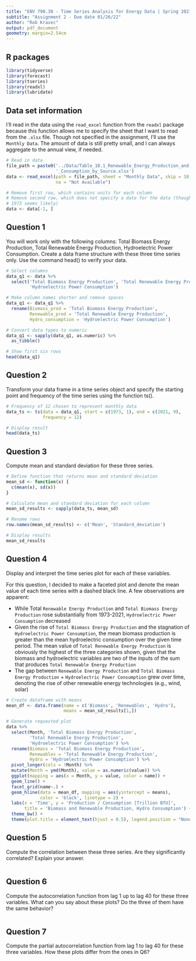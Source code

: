 ```yaml
---
title: "ENV 790.30 - Time Series Analysis for Energy Data | Spring 2021"
subtitle: "Assignment 2 - Due date 01/26/22"
author: "Rob Kravec"
output: pdf_document
geometry: margin=2.54cm
---
```


## R packages

```r
library(tidyverse)
library(forecast)
library(tseries)
library(readxl)
library(lubridate)
```

## Data set information  

I'll read in the data using the `read_excel` function from the `readxl` 
package because this function allows me to specify the sheet that I want to 
read from the `.xlsx` file. Though not specified in the assignment, I'll use
the `Monthly Data`. The amount of data is still pretty small, and I can always
aggregate to the annual view, if needed.

```r
# Read in data
file_path = paste0('../Data/Table_10.1_Renewable_Energy_Production_and', 
                   '_Consumption_by_Source.xlsx')
data <- read_excel(path = file_path, sheet = "Monthly Data", skip = 10, 
                   na = "Not Available")

# Remove first row, which contains units for each column
# Remove second row, which does not specify a date for the data (though Jan 
# 1973 seems likely)
data <- data[-1, ]
```


## Question 1

You will work only with the following columns: Total Biomass Energy Production, 
Total Renewable Energy Production, Hydroelectric Power Consumption. Create a 
data frame structure with these three time series only. Use the command head() 
to verify your data.

```r
# Select columns
data_q1 <- data %>% 
  select('Total Biomass Energy Production', 'Total Renewable Energy Production',
         'Hydroelectric Power Consumption') 

# Make column names shorter and remove spaces
data_q1 <- data_q1 %>% 
  rename(Biomass_prod = 'Total Biomass Energy Production',
         Renewable_prod = 'Total Renewable Energy Production',
         Hydro_consumption = 'Hydroelectric Power Consumption')

# Convert data types to numeric
data_q1 <- sapply(data_q1, as.numeric) %>% 
  as_tibble()

# Show first six rows
head(data_q1)
```


## Question 2

Transform your data frame in a time series object and specify the starting 
point and frequency of the time series using the function ts().

```r
# Frequency of 12 chosen to represent monthly data
data_ts <- ts(data = data_q1, start = c(1973, 1), end = c(2021, 9), 
              frequency = 12)

# Display result
head(data_ts)
```


## Question 3

Compute mean and standard deviation for these three series.

```r
# Define function that returns mean and standard deviation
mean_sd <- function(x) {
  c(mean(x), sd(x))
}

# Calculate mean and standard deviation for each column
mean_sd_results <- sapply(data_ts, mean_sd)

# Rename rows
row.names(mean_sd_results) <- c('Mean', 'Standard_deviation')

# Display results
mean_sd_results
```


## Question 4

Display and interpret the time series plot for each of these variables.

For this question, I decided to make a faceted plot and denote the mean value
of each time series with a dashed black line. A few observations are
apparent:

- While Total `Renewable Energy Production` and `Total Biomass Energy Production`
rose substantially from 1973-2021, `Hydroelectric Power Consumption` decreased
- Given the rise of `Total Biomass Energy Production` and the stagnation of
`Hydroelectric Power Consumption`, the mean biomass production is greater than
the mean hydroelectric consumption over the given time period. The mean value
of `Total Renewable Energy Production` is obviously the highest of the three 
categories shown, given that the biomass and hydroelectric variables are two
of the inputs of the sum that produces `Total Renewable Energy Production`
- The gap between `Renewable Energy Production` and 
`Total Biomass Energy Production` + `Hydroelectric Power Consumption` grew
over time, denoting the rise of other renewable energy technologies (e.g., 
wind, solar)

```r
# Create dataframe with means
mean_df <- data.frame(name = c('Biomass', 'Renewables', 'Hydro'), 
                      means = mean_sd_results[1,])

# Generate requested plot
data %>% 
  select(Month, 'Total Biomass Energy Production',
         'Total Renewable Energy Production',
         'Hydroelectric Power Consumption') %>% 
  rename(Biomass = 'Total Biomass Energy Production',
         Renewables = 'Total Renewable Energy Production',
         Hydro = 'Hydroelectric Power Consumption') %>% 
  pivot_longer(cols = !Month) %>%
  mutate(Month = ymd(Month), value = as.numeric(value)) %>% 
  ggplot(mapping = aes(x = Month, y = value, color = name)) +
  geom_line() +
  facet_grid(name~.) +
  geom_hline(data = mean_df, mapping = aes(yintercept = means),
             color = 'black', linetype = 2) +
  labs(x = 'Time', y = 'Production / Consumption [Trillion BTU]', 
       title = 'Biomass and Renewable Production, Hydro Consumption') +
  theme_bw() +
  theme(plot.title = element_text(hjust = 0.5), legend.position = "None") 
```


## Question 5

Compute the correlation between these three series. Are they significantly correlated? Explain your answer.

```r

```


## Question 6

Compute the autocorrelation function from lag 1 up to lag 40 for these three variables. What can you say about these plots? Do the three of them have the same behavior?

```r

```


## Question 7

Compute the partial autocorrelation function from lag 1 to lag 40 for these three variables. How these plots differ from the ones in Q6?

```r

```


